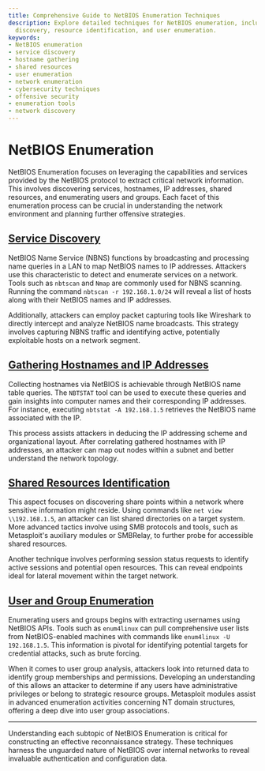 ```yaml
---
title: Comprehensive Guide to NetBIOS Enumeration Techniques
description: Explore detailed techniques for NetBIOS enumeration, including service
  discovery, resource identification, and user enumeration.
keywords:
- NetBIOS enumeration
- service discovery
- hostname gathering
- shared resources
- user enumeration
- network enumeration
- cybersecurity techniques
- offensive security
- enumeration tools
- network discovery
---
```


# NetBIOS Enumeration

NetBIOS Enumeration focuses on leveraging the capabilities and services provided by the NetBIOS protocol to extract critical network information. This involves discovering services, hostnames, IP addresses, shared resources, and enumerating users and groups. Each facet of this enumeration process can be crucial in understanding the network environment and planning further offensive strategies.

## [Service Discovery](offensive/network/enumeration/netbios_enumeration/service_discovery)

NetBIOS Name Service (NBNS) functions by broadcasting and processing name queries in a LAN to map NetBIOS names to IP addresses. Attackers use this characteristic to detect and enumerate services on a network. Tools such as `nbtscan` and `Nmap` are commonly used for NBNS scanning. Running the command `nbtscan -r 192.168.1.0/24` will reveal a list of hosts along with their NetBIOS names and IP addresses. 

Additionally, attackers can employ packet capturing tools like Wireshark to directly intercept and analyze NetBIOS name broadcasts. This strategy involves capturing NBNS traffic and identifying active, potentially exploitable hosts on a network segment.

## [Gathering Hostnames and IP Addresses](offensive/network/enumeration/netbios_enumeration/gathering_hostnames_and_ip_addresses)

Collecting hostnames via NetBIOS is achievable through NetBIOS name table queries. The `NBTSTAT` tool can be used to execute these queries and gain insights into computer names and their corresponding IP addresses. For instance, executing `nbtstat -A 192.168.1.5` retrieves the NetBIOS name associated with the IP. 

This process assists attackers in deducing the IP addressing scheme and organizational layout. After correlating gathered hostnames with IP addresses, an attacker can map out nodes within a subnet and better understand the network topology.

## [Shared Resources Identification](offensive/network/enumeration/netbios_enumeration/shared_resources_identification)

This aspect focuses on discovering share points within a network where sensitive information might reside. Using commands like `net view \\192.168.1.5`, an attacker can list shared directories on a target system. More advanced tactics involve using SMB protocols and tools, such as Metasploit's auxiliary modules or SMBRelay, to further probe for accessible shared resources. 

Another technique involves performing session status requests to identify active sessions and potential open resources. This can reveal endpoints ideal for lateral movement within the target network.

## [User and Group Enumeration](offensive/network/enumeration/netbios_enumeration/user_and_group_enumeration)

Enumerating users and groups begins with extracting usernames using NetBIOS APIs. Tools such as `enum4linux` can pull comprehensive user lists from NetBIOS-enabled machines with commands like `enum4linux -U 192.168.1.5`. This information is pivotal for identifying potential targets for credential attacks, such as brute forcing.

When it comes to user group analysis, attackers look into returned data to identify group memberships and permissions. Developing an understanding of this allows an attacker to determine if any users have administrative privileges or belong to strategic resource groups. Metasploit modules assist in advanced enumeration activities concerning NT domain structures, offering a deep dive into user group associations.

---

Understanding each subtopic of NetBIOS Enumeration is critical for constructing an effective reconnaissance strategy. These techniques harness the unguarded nature of NetBIOS over internal networks to reveal invaluable authentication and configuration data.